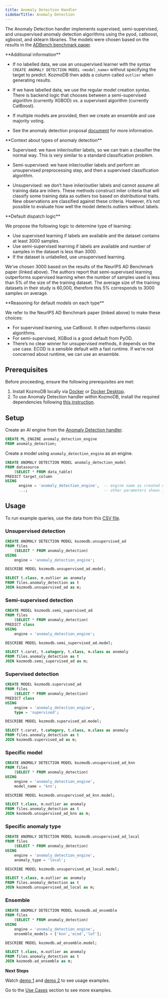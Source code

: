 ```yaml
---
title: Anomaly Detection Handler
sidebarTitle: Anomaly Detection
---
```


The Anomaly Detection handler implements supervised, semi-supervised, and unsupervised anomaly detection algorithms using the pyod, catboost, xgboost, and sklearn libraries. The models were chosen based on the results in the [ADBench benchmark paper](https://proceedings.neurips.cc/paper_files/paper/2022/hash/cf93972b116ca5268827d575f2cc226b-Abstract-Datasets_and_Benchmarks.html).

<Info>
**Additional information**

- If no labelled data, we use an unsupervised learner with the syntax `CREATE ANOMALY DETECTION MODEL <model_name>` without specifying the target to predict. KozmoDB then adds a column called `outlier` when generating results.

- If we have labelled data, we use the regular model creation syntax. There is backend logic that chooses between a semi-supervised algorithm (currently XGBOD) vs. a supervised algorithm (currently CatBoost).

- If multiple models are provided, then we create an ensemble and use majority voting.

- See the anomaly detection proposal [document](https://docs.google.com/document/d/1Yd7ARZVg_67xlcY-JR2kuO7mak9Ia2YER1Jk0EdpEa0/edit#heading=h.mo4wxsae6t1d) for more information.

</Info>

<Info>
**Context about types of anomaly detection**

- Supervised: we have inlier/outlier labels, so we can train a classifier the normal way. This is very similar to a standard classification problem.

- Semi-supervised: we have inlier/outlier labels and perform an unsupervised preprocessing step, and then a supervised classification algorithm.

- Unsupervised: we don’t have inlier/outlier labels and cannot assume all training data are inliers. These methods construct inlier criteria that will classify some training data as outliers too based on distributional traits. New observations are classified against these criteria. However, it’s not possible to evaluate how well the model detects outliers without labels.

</Info>

<Info>
**Default dispatch logic**

We propose the following logic to determine type of learning:
- Use supervised learning if labels are available and the dataset contains at least 3000 samples.
- Use semi-supervised learning if labels are available and number of samples in the dataset is less than 3000.
- If the dataset is unlabelled, use unsupervised learning.

We’ve chosen 3000 based on the results of the NeurIPS AD Benchmark paper (linked above). The authors report that semi-supervised learning outperforms supervised learning when the number of samples used is less than 5% of the size of the training dataset. The average size of the training datasets in their study is 60,000, therefore this 5% corresponds to 3000 samples on average.

</Info>

<Info>
**Reasoning for default models on each type**

We refer to the NeurIPS AD Benchmark paper (linked above) to make these choices:
- For supervised learning, use CatBoost. It often outperforms classic algorithms.
- For semi-supervised, XGBod is a good default from PyOD.
- There’s no clear winner for unsupervised methods, it depends on the use case. ECOD is a sensible default with a fast runtime. If we’re not concerned about runtime, we can use an ensemble.

</Info>

## Prerequisites

Before proceeding, ensure the following prerequisites are met:

1. Install KozmoDB locally via [Docker](https://docs.kozmodb.com/setup/self-hosted/docker) or [Docker Desktop](https://docs.kozmodb.com/setup/self-hosted/docker-desktop).
2. To use Anomaly Detection handler within KozmoDB, install the required dependencies following [this instruction](https://docs.kozmodb.com/setup/self-hosted/docker#install-dependencies).

## Setup

Create an AI engine from the [Anomaly Detection handler](https://github.com/digitranslab/kozmodb/tree/main/kozmodb/integrations/handlers/anomaly_detection_handler).

```sql
CREATE ML_ENGINE anomaly_detection_engine
FROM anomaly_detection;
```

Create a model using `anomaly_detection_engine` as an engine.

```sql
CREATE ANOMALY DETECTION MODEL anomaly_detection_model
FROM datasource
    (SELECT * FROM data_table)
PREDICT target_column
USING
      engine = 'anomaly_detection_engine',  -- engine name as created via CREATE ML_ENGINE
      ...;                                  -- other parameters shown in usage examples below
```

## Usage

To run example queries, use the data from this [CSV file](https://raw.githubusercontent.com/kozmodb/kozmodb/main/tests/unit/ml_handlers/data/anomaly_detection.csv).

### Unsupervised detection

```sql
CREATE ANOMALY DETECTION MODEL kozmodb.unsupervised_ad
FROM files
    (SELECT * FROM anomaly_detection)
USING 
    engine = 'anomaly_detection_engine';

DESCRIBE MODEL kozmodb.unsupervised_ad.model;

SELECT t.class, m.outlier as anomaly
FROM files.anomaly_detection as t
JOIN kozmodb.unsupervised_ad as m;
```

### Semi-supervised detection

```sql
CREATE MODEL kozmodb.semi_supervised_ad
FROM files
    (SELECT * FROM anomaly_detection)
PREDICT class
USING
    engine = 'anomaly_detection_engine';

DESCRIBE MODEL kozmodb.semi_supervised_ad.model;

SELECT t.carat, t.category, t.class, m.class as anomaly
FROM files.anomaly_detection as t
JOIN kozmodb.semi_supervised_ad as m;
```

### Supervised detection

```sql
CREATE MODEL kozmodb.supervised_ad
FROM files
    (SELECT * FROM anomaly_detection)
PREDICT class
USING
    engine = 'anomaly_detection_engine',
    type = 'supervised';

DESCRIBE MODEL kozmodb.supervised_ad.model;

SELECT t.carat, t.category, t.class, m.class as anomaly
FROM files.anomaly_detection as t
JOIN kozmodb.supervised_ad as m;
```

### Specific model

```sql
CREATE ANOMALY DETECTION MODEL kozmodb.unsupervised_ad_knn
FROM files
    (SELECT * FROM anomaly_detection)
USING 
    engine = 'anomaly_detection_engine',
    model_name = 'knn';

DESCRIBE MODEL kozmodb.unsupervised_ad_knn.model;

SELECT t.class, m.outlier as anomaly
FROM files.anomaly_detection as t
JOIN kozmodb.unsupervised_ad_knn as m;
```

### Specific anomaly type

```sql
CREATE ANOMALY DETECTION MODEL kozmodb.unsupervised_ad_local
FROM files
    (SELECT * FROM anomaly_detection)
USING 
    engine = 'anomaly_detection_engine',
    anomaly_type = 'local';

DESCRIBE MODEL kozmodb.unsupervised_ad_local.model;

SELECT t.class, m.outlier as anomaly
FROM files.anomaly_detection as t
JOIN kozmodb.unsupervised_ad_local as m;
```

### Ensemble

```sql
CREATE ANOMALY DETECTION MODEL kozmodb.ad_ensemble
FROM files
    (SELECT * FROM anomaly_detection)
USING 
    engine = 'anomaly_detection_engine',
    ensemble_models = ['knn','ecod','lof'];

DESCRIBE MODEL kozmodb.ad_ensemble.model;

SELECT t.class, m.outlier as anomaly
FROM files.anomaly_detection as t
JOIN kozmodb.ad_ensemble as m;
```

<Tip>

**Next Steps**

Watch [demo 1](https://www.loom.com/share/0996e5faa3f7415bacd51a6e8e161d5e?sid=9bacd29a-975b-4a94-b081-de2255b93607) and [demo 2](https://www.loom.com/share/c22335d83cb04ac281e2ef080792f2dd) to see usage examples.

Go to the [Use Cases](https://docs.kozmodb.com/use-cases/overview) section to see more examples.
</Tip>
